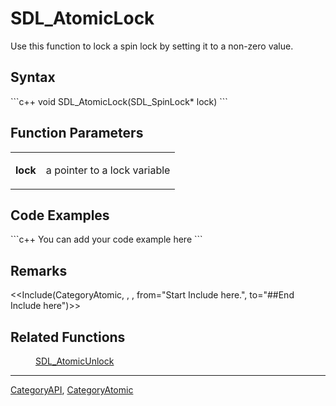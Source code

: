<!-- pragma section-numbers off -->
<!-- pragma disable-camelcase -->

= SDL_AtomicLock =
Use this function to lock a spin lock by setting it to a non-zero value.


== Syntax ==
```c++
void SDL_AtomicLock(SDL_SpinLock* lock)
```

== Function Parameters ==
{|
|'''lock'''
|a pointer to a lock variable
|}

== Code Examples ==
```c++
You can add your code example here
```

== Remarks ==
<<Include(CategoryAtomic, , , from="Start Include here.", to="##End Include here")>>

== Related Functions ==
:[[SDL_AtomicUnlock]]

----
[[CategoryAPI]], [[CategoryAtomic]]
